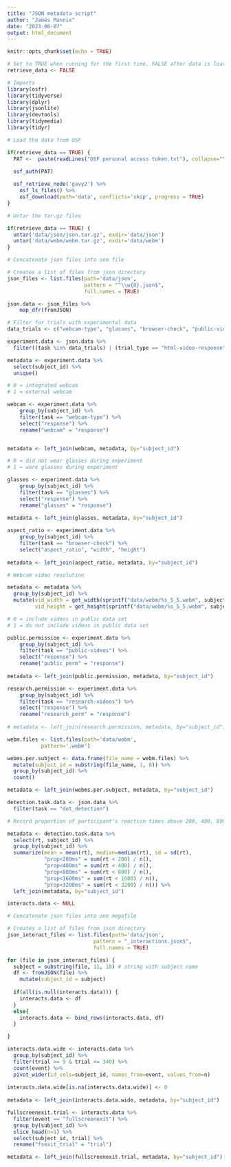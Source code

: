 ```yaml
---
title: "JSON metadata script"
author: "James Mannix"
date: "2023-06-07"
output: html_document
---
```


```r
knitr::opts_chunk$set(echo = TRUE)
```

```r
# Set to TRUE when running for the first time, FALSE after data is loaded
retrieve_data <- FALSE
```


```r
# Imports
library(osfr)
library(tidyverse)
library(dplyr)
library(jsonlite)
library(devtools)
library(tidymedia)
library(tidyr)
```


```r
# Load the data from OSF

if(retrieve_data == TRUE) {
  PAT <-  paste(readLines("OSF personal access token.txt"), collapse="\n")

  osf_auth(PAT)
  
  osf_retrieve_node('gavy2') %>% 
    osf_ls_files() %>%
    osf_download(path='data', conflicts='skip', progress = TRUE)
}
```

```r
# Untar the tar.gz files

if(retrieve_data == TRUE) {
  untar('data/json/json.tar.gz', exdir='data/json')
  untar('data/webm/webm.tar.gz', exdir='data/webm')
}
```

```r
# Concatenate json files into one file

# Creates a list of files from json directory
json_files <- list.files(path='data/json',
                         pattern = "^\\w{8}.json$",
                         full.names = TRUE)

json.data <- json_files %>%
    map_dfr(fromJSON)
```

```r
# Filter for trials with experimental data
data_trials <- c("webcam-type", "glasses", "browser-check", "public-videos", "research-videos")

experiment.data <- json.data %>%
  filter((task %in% data_trials) | (trial_type == "html-video-response"))
```

```r
metadata <- experiment.data %>% 
  select(subject_id) %>% 
  unique()
```

```r
# 0 = integrated webcam
# 1 = external webcam

webcam <- experiment.data %>% 
    group_by(subject_id) %>% 
    filter(task == "webcam-type") %>% 
    select("response") %>% 
    rename("webcam" = "response")


metadata <- left_join(webcam, metadata, by="subject_id")
```

```r
# 0 = did not wear glasses during experiment
# 1 = wore glasses during experiment

glasses <- experiment.data %>% 
    group_by(subject_id) %>% 
    filter(task == "glasses") %>% 
    select("response") %>% 
    rename("glasses" = "response")
  
metadata <- left_join(glasses, metadata, by="subject_id")
```


```r
aspect_ratio <- experiment.data %>% 
    group_by(subject_id) %>% 
    filter(task == "browser-check") %>% 
    select("aspect_ratio", "width", "height")
  
metadata <- left_join(aspect_ratio, metadata, by="subject_id")
```

```r
# Webcam video resolution

metadata <- metadata %>% 
  group_by(subject_id) %>% 
  mutate(vid_width = get_width(sprintf("data/webm/%s_5_5.webm", subject_id)),
         vid_height = get_height(sprintf("data/webm/%s_5_5.webm", subject_id)))
```

```r
# 0 = include videos in public data set
# 1 = do not include videos in public data set

public.permission <- experiment.data %>% 
    group_by(subject_id) %>% 
    filter(task == "public-videos") %>% 
    select("response") %>% 
    rename("public_perm" = "response")
  
metadata <- left_join(public.permission, metadata, by="subject_id")
```

```r
research.permission <- experiment.data %>% 
    group_by(subject_id) %>% 
    filter(task == "research-videos") %>% 
    select("response") %>% 
    rename("research_perm" = "response")
  
# metadata <- left_join(research.permission, metadata, by="subject_id")
```

```r
webm.files <- list.files(path='data/webm',
           pattern='.webm')

webms.per.subject <- data.frame(file_name = webm.files) %>% 
  mutate(subject_id = substring(file_name, 1, 8)) %>% 
  group_by(subject_id) %>% 
  count()

metadata <- left_join(webms.per.subject, metadata, by="subject_id")
```


```r
detection.task.data <- json.data %>% 
  filter(task == "dot_detection")
```

```r
# Record proportion of participant's reaction times above 200, 400, 800, 1600, and 3200 milliseconds

metadata <- detection.task.data %>% 
  select(rt, subject_id) %>% 
  group_by(subject_id) %>% 
  summarize(mean = mean(rt), median=median(rt), sd = sd(rt), 
            "prop<200ms" = sum(rt < 200) / n(), 
            "prop<400ms" = sum(rt < 400) / n(), 
            "prop<800ms" = sum(rt < 800) / n(),
            "prop<1600ms" = sum(rt < 1600) / n(),
            "prop<3200ms" = sum(rt < 3200) / n()) %>% 
  left_join(metadata, by="subject_id")
```


```r
interacts.data <- NULL
```

```r
# Concatenate json files into one megafile

# Creates a list of files from json directory
json_interact_files <- list.files(path='data/json',
                            pattern = "_interactions.json$",
                            full.names = TRUE)

for (file in json_interact_files) {
  subject = substring(file, 11, 18) # string with subject name
  df <- fromJSON(file) %>% 
    mutate(subject_id = subject)
  
  if(all(is.null(interacts.data))) {
    interacts.data <- df
  }
  else{
    interacts.data <- bind_rows(interacts.data, df)
  }

}
```


```r
interacts.data.wide <- interacts.data %>% 
  group_by(subject_id) %>%
  filter(trial >= 9 & trial <= 340) %>% 
  count(event) %>%
  pivot_wider(id_cols=subject_id, names_from=event, values_from=n)
  
interacts.data.wide[is.na(interacts.data.wide)] <- 0
  
metadata <- left_join(interacts.data.wide, metadata, by="subject_id")
```

```r
fullscreenexit.trial <- interacts.data %>% 
  filter(event == "fullscreenexit") %>% 
  group_by(subject_id) %>% 
  slice_head(n=1) %>% 
  select(subject_id, trial) %>% 
  rename("fsexit_trial" = "trial")

metadata <- left_join(fullscreenexit.trial, metadata, by="subject_id")
```


